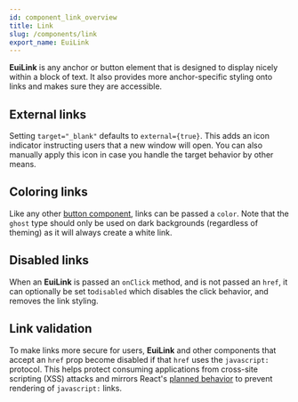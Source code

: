 ```yaml
---
id: component_link_overview
title: Link
slug: /components/link
export_name: EuiLink
---
```


**EuiLink** is any anchor or button element that is designed to display nicely within a block of text.
It also provides more anchor-specific styling onto links and makes sure they are accessible.

## External links

Setting `target="_blank"` defaults to `external={true}`. This adds an icon indicator instructing users that
a new window will open. You can also manually apply this icon in case you handle the target behavior by other means.

## Coloring links

Like any other [button component](#/navigation/button), links can be passed a `color`. Note that the `ghost`
type should only be used on dark backgrounds (regardless of theming) as it will always create a white link.

## Disabled links

When an **EuiLink** is passed an `onClick` method, and is not passed an `href`, it can optionally
be set to`disabled` which disables the click behavior, and removes the link styling.

## Link validation

To make links more secure for users, **EuiLink** and other components that accept an `href` prop become disabled
if that `href` uses the `javascript:` protocol. This helps protect consuming applications
from cross-site scripting (XSS) attacks and mirrors React's
[planned behavior](https://github.com/facebook/react/blob/940f48b999a3131e77b2545bd7ae252ef27ae6d1/packages/react-dom/src/shared/sanitizeURL.js#L37)
to prevent rendering of `javascript:` links.
